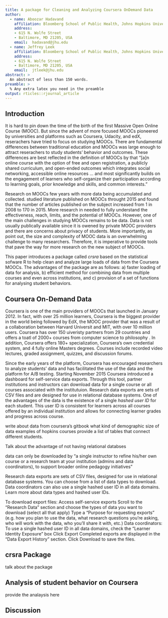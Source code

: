 ```yaml
---
title: A package for Cleaning and Analyzing Coursera OnDemand Data
author:
  - name: Aboozar Hadavand
    affiliation: Bloomberg School of Public Health, Johns Hopkins University
    address:
    - 615 N. Wolfe Street
    - Baltimore, MD 21205, USA
    email:  hadavand@jhu.edu
  - name: Jeffrey Leek
    affiliation: Bloomberg School of Public Health, Johns Hopkins University
    address:
    - 615 N. Wolfe Street
    - Baltimore, MD 21205, USA
    email:  jtleek@jhu.edu
abstract: >
  An abstract of less than 150 words.
preamble: >
  % Any extra latex you need in the preamble
output: rticles::rjournal_article
---
```


## Introduction

It is hard to pin down the time of the birth of the first Massive Open Online Course (MOOC).\footnote{Some have claimed Sesame Street as the first MOOC. Delaney Parrish, "Sesame Street was the original MOOC," *BROOKINGS NOW*, The Brookings Institution, June 18, 2015, https://www.brookings.edu/blog/brookings-now/2015/06/18/sesame-street-was-the-original-mooc/} But since the advent of more focused MOOCs pioneered by universities and platforms such as Coursera, Udacity, and edX, reserachers have tried to focus on studying MOOCs. There are fundamental differences between traditional education and MOOCs was large enough to attract reserachers to study students' behavior and outcomes. These differences are best reflected in the definition of MOOCs by \cite{mcauley2010mooc} that "[a]n online course with the option of free and open registration, a publicly shared curriculum, and open-ended outcomes which integrates social networking, accessible online resources ... and most significantly builds on the engagement of learners who self-organize their participation according to learning goals, prior knowledge and skills, and common interests."

Research on MOOCs few years with more data being accumulated and collected. \cite{bozkurt2017trends} studied literature published on MOOCs throught 2015 and found that the number of articles published on the subject increased from 1 in 2008 to 170 in 2015. More research in needed to fully understand the effectiveness, reach, limits, and the potential of MOOCs. However, one of the main challenges in studying MOOCs remains to be data. Data is not usually publically available since it is owened by private MOOC providers and there are concerns about privacy of students. More importantly, as \cite{lopez2017google} point out, the size and complexity of MOOC data is an overwhelming challenge to many researchers. Therefore, it is imperative to provide tools that pave the way for more research on the new subject of MOOCs.

This paper introduces a package called _crsra_ based on the statistical sofware R to help clean and analyze large loads of data from the Coursera MOOCs. The advantages of the package are as follows: a) faster loading of data for analysis, b) efficient method for combining data from multiple courses and even across institutions,\footnote{This is important since although MOOC researchers have access to thousands of students in their sample, few studies benefit from data across multiple courses and institutions. Such analysis helps draw more robust conclusions about student behaviors \citep{reich2015rebooting}.} and c) provision of a set of functions for analysing student behaviors.


## Coursera On-Demand Data

Coursera is one of the main providers of MOOCs that launched in January 2012. In fact, with over 25 million learners, Coursera is the biggest provider in the world being followed by EdX, the MOOC provider that was a result of a collaboration between Harvard Universit and MIT, with over 10 million users. Coursera has over 150 uiveristy partners from 29 countries and offers a toatl of 2000+ courses from computer science to philosophy \citep{coursera}. In addition, Coursera offers 180+ specialization, Coursera's own credential system, and 4 fully online Masters degrees. Courses include recorded video lectures, graded assignment, quizzes, and discussion forums.

Since the early years of the platform, Coursera has encouraged researchers to analyze students' data and has facilitated the use of the data and the platform for A/B testing. Starting November 2015 Coursera introduced a dashboard for self-service data exports. Through this tool, partner institutions and instructors can download data for a single course or all courses associated with the institutuion. Research data exports are sets of CSV files and are designed for use in relational database systems. One of the advantages of the data is the existence of a single *hashed user ID* for each student. This user ID is consistent for learners across all courses offered by an individual institution and allows for connecting learner grades and progress across course.





write about data from coursera's gitbook
what kind of demographic
size of data
examples of hopkins courses
provide a list of tables that connect different students.


Talk about the advantage of not having relational databses



data can only be downloaded by "a single instructor to refine his/her own course or a research team at your institution (admins and data coordinators), to support broader online pedagogy initiatives"



Research data exports are sets of CSV files, designed for use in relational database systems. You can choose from a list of data types to download. Data coordinators can also use a single hashed user ID in all data domains. Learn more about data types and hashed user IDs.

To download export files:
Access self-service exports
Scroll to the “Research Data” section and choose the types of data you want to download (select all that apply)
Type a “Purpose for requesting exports” (e.g. how you plan to use the data, what research questions you’re asking, who will work with the data, who you’ll share it with, etc.)
Data coordinators: To use a single hashed user ID in all data domains, check the “Learner Identity Exposure” box
Click Export
Completed exports are displayed in the “Data Export History” section. Click Download to save the files.







## crsra Package

talk about the package



## Analysis of student behavior on Coursera

provide the analaysis here


## Discussion







<!-- ## Introduction -->

<!-- Introductory section which may include references in parentheses -->
<!-- \citep{R}, or cite a reference such as \cite{R} in the text. -->

<!-- ## Section title in sentence case -->

<!-- This section may contain a figure such as Figure \ref{figure:rlogo}. -->

<!-- \begin{figure}[htbp] -->
<!--   \centering -->
<!--   \includegraphics{Rlogo} -->
<!--   \caption{The logo of R.} -->
<!--   \label{figure:rlogo} -->
<!-- \end{figure} -->

<!-- ## Another section -->

<!-- There will likely be several sections, perhaps including code snippets, such as: -->

<!-- ```{r} -->
<!-- x <- 1:10 -->
<!-- x -->
<!-- ``` -->

<!-- ## Summary -->

<!-- This file is only a basic article template. For full details of _The R Journal_ style and information on how to prepare your article for submission, see the [Instructions for Authors](https://journal.r-project.org/share/author-guide.pdf). -->
<!-- \bibliography{RJreferences} -->

